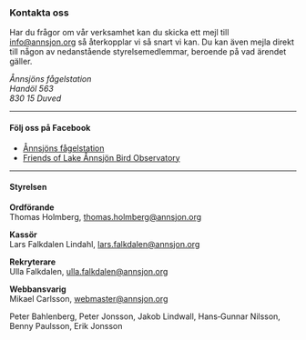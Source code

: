 ### Kontakta oss

Har du frågor om vår verksamhet kan du skicka ett mejl till info@annsjon.org så återkopplar vi så snart vi kan. Du kan även mejla direkt till någon av nedanstående styrelsemedlemmar, beroende på vad ärendet gäller.

_Ånnsjöns fågelstation_\
_Handöl 563_\
_830 15 Duved_

---

#### Följ oss på Facebook

- [Ånnsjöns fågelstation](https://www.facebook.com/Annsjon)
- [Friends of Lake Ånnsjön Bird Observatory](https://www.facebook.com/groups/174058694282/)

---

#### Styrelsen

**Ordförande**\
Thomas Holmberg, thomas.holmberg@annsjon.org

**Kassör**\
Lars Falkdalen Lindahl, lars.falkdalen@annsjon.org

**Rekryterare**\
Ulla Falkdalen, ulla.falkdalen@annsjon.org

**Webbansvarig**\
Mikael Carlsson, webmaster@annsjon.org

Peter Bahlenberg, Peter Jonsson, Jakob Lindwall, Hans‑Gunnar Nilsson, Benny Paulsson, Erik Jonsson
